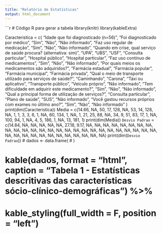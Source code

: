 ```yaml
---
title: "Relatório de Estatísticas"
output: html_document
---
```


```r
# Código R para gerar a tabela
library(knitr)
library(kableExtra)


Caracteristica = c(
  "Idade que foi diagnosticado (n=56)",
  "Foi diagnosticado por médico", "Sim", "Não", "Não informado",
  "Faz uso regular de medicação", "Sim", "Não", "Não informado",
  "Quando em crise, qual serviço de saúde procura? (alternativa: sim)", 
  "UPA", "UBS", "USF", "Consulta particular", "Hospital público", "Hospital particular",
  "Faz uso contínuo de medicamentos", "Sim", "Não", "Não informado",
  "Por quais meios os medicamentos são adquiridos?", "Farmácia estadual", 
  "Farmácia popular", "Farmácia municipal", "Farmácia privada",
  "Qual o meio de transporte utilizado para serviços de saúde?", 
  "Caminhando", "Carona", "Táxi ou aplicativo", "Transporte público",
  "Veículo próprio", "Não informado",
  "Tem dificuldade em adquirir este medicamento?", "Sim", "Não", "Não informado",
  "Qual a principal forma de utilização de serviços?", "Consulta particular", 
  "Plano de saúde", "SUS", "Não informado",
  "Você gastou recursos próprios com exames no último ano?", "Sim", "Não", "Não informado"
)
print(dim(Caracteristica))
Media = c(14.66, NA, 50, 17, 128, NA, 53, 14, 128, NA, 1, 1, 3, 3, 6, 1, 
          NA, 60, 134, 1, NA, 1, 21, 25, 88, NA, 34, 9, 51, 83, 17, 1, 
          NA, 100, 94, 1, NA, 4, 5, 186, 1, NA, 13, 181, 1)
print(dim(Media))
`Desvio Padrao` = c(14.84, NA, NA, NA, NA, NA, 27.18, 9.17, NA, NA, 
                    NA, NA, NA, NA, NA, NA, NA, NA, NA, NA, NA, 
                    NA, NA, NA, NA, NA, NA, NA, NA, NA, NA, NA, 
                    NA, NA, NA, NA, NA, NA, NA, NA, NA, NA, NA, NA, NA, NA)
print(dim(`Desvio Padrao`))
# dados <- data.frame(
#   )

# kable(dados, format = "html", caption = "Tabela 1 - Estatísticas descritivas das características sócio-clínico-demográficas") %>%
#   kable_styling(full_width = F, position = "left")
